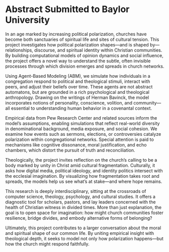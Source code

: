 # Abstract Submitted to Baylor University

In an age marked by increasing political polarization, churches have become both sanctuaries of spiritual life and sites of cultural tension. This project investigates how political polarization shapes—and is shaped by—relationships, discourse, and spiritual identity within Christian communities. By building computational models of opinion dynamics and social influence, the project offers a novel way to understand the subtle, often invisible processes through which division emerges and spreads in church networks.

Using Agent-Based Modeling (ABM), we simulate how individuals in a congregation respond to political and theological stimuli, interact with peers, and adjust their beliefs over time. These agents are not abstract automatons, but are grounded in a rich psychological and theological anthropology. Drawing on the writings of Herman Bavinck, the model incorporates notions of personality, conscience, volition, and community—all essential to understanding human behavior in a covenantal context.

Empirical data from Pew Research Center and related sources inform the model’s assumptions, enabling simulations that reflect real-world diversity in denominational background, media exposure, and social cohesion. We examine how events such as sermons, elections, or controversies catalyze polarization within congregational networks. Special attention is paid to mechanisms like cognitive dissonance, moral justification, and echo chambers, which distort the pursuit of truth and reconciliation.

Theologically, the project invites reflection on the church’s calling to be a body marked by unity in Christ amid cultural fragmentation. Culturally, it asks how digital media, political ideology, and identity politics intersect with the ecclesial imagination. By visualizing how fragmentation takes root and spreads, the models help us see what’s at stake—and where hope remains.

This research is deeply interdisciplinary, sitting at the crossroads of computer science, theology, psychology, and cultural studies. It offers a diagnostic tool for scholars, pastors, and lay leaders concerned with the health of Christian witness in divided times. More than just explanation, the goal is to open space for imagination: how might church communities foster resilience, bridge divides, and embody alternative forms of belonging?

Ultimately, this project contributes to a larger conversation about the moral and spiritual shape of our common life. By uniting empirical insight with theological depth, it seeks to model not only how polarization happens—but how the church might respond faithfully.